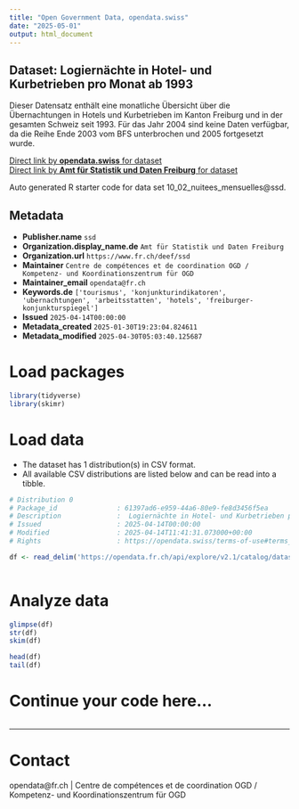 ```yaml
---
title: "Open Government Data, opendata.swiss"
date: "2025-05-01"
output: html_document
---
```


## Dataset: Logiernächte in Hotel- und Kurbetrieben pro Monat ab 1993

Dieser Datensatz enthält eine monatliche Übersicht über die Übernachtungen in Hotels und Kurbetrieben im Kanton Freiburg und in der gesamten Schweiz seit 1993. Für das Jahr 2004 sind keine Daten verfügbar, da die Reihe Ende 2003 vom BFS unterbrochen und 2005 fortgesetzt wurde.  

[Direct link by **opendata.swiss** for dataset](https://opendata.swiss/de/dataset/logiernachte-in-hotel-und-kurbetrieben-pro-monat-ab-1993)<br>
[Direct link by **Amt für Statistik und Daten Freiburg** for dataset](https://opendata.fr.ch/explore/dataset/10_02_nuitees_mensuelles/)

Auto generated R starter code for data set 10_02_nuitees_mensuelles@ssd.

## Metadata

- **Publisher.name** `ssd`
- **Organization.display_name.de** `Amt für Statistik und Daten Freiburg`
- **Organization.url** `https://www.fr.ch/deef/ssd`
- **Maintainer** `Centre de compétences et de coordination OGD / Kompetenz- und Koordinationszentrum für OGD`
- **Maintainer_email** `opendata@fr.ch`
- **Keywords.de** `['tourismus', 'konjunkturindikatoren', 'ubernachtungen', 'arbeitsstatten', 'hotels', 'freiburger-konjunkturspiegel']`
- **Issued** `2025-04-14T00:00:00`
- **Metadata_created** `2025-01-30T19:23:04.824611`
- **Metadata_modified** `2025-04-30T05:03:40.125687`


# Load packages

```r

library(tidyverse)
library(skimr)

```

# Load data

-   The dataset has 1 distribution(s) in CSV format.
-   All available CSV distributions are listed below and can be read into a tibble.

```r

# Distribution 0
# Package_id               : 61397ad6-e959-44a6-80e9-fe8d3456f5ea
# Description              :  Logiernächte in Hotel- und Kurbetrieben pro Monat ab 1993 (csv)
# Issued                   : 2025-04-14T00:00:00
# Modified                 : 2025-04-14T11:41:31.073000+00:00
# Rights                   : https://opendata.swiss/terms-of-use#terms_by

df <- read_delim('https://opendata.fr.ch/api/explore/v2.1/catalog/datasets/10_02_nuitees_mensuelles/exports/csv?use_labels=true')



```

# Analyze data

```r

glimpse(df)
str(df)
skim(df)

head(df)
tail(df)

```

# Continue your code here...

```r

```

------------------------------------------------------------------------

# Contact

opendata@fr.ch | Centre de compétences et de coordination OGD / Kompetenz- und Koordinationszentrum für OGD
